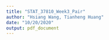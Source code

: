 ```yaml
---
title: "STAT_37810_Week3_Pair"
author: "Hsiang Wang, Tianheng Huang"
date: "10/20/2020"
output: pdf_document
---
```



